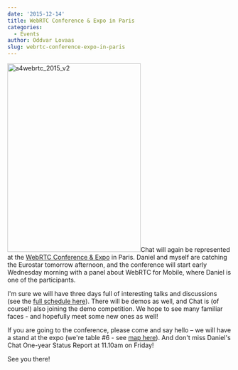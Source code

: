 ```yaml
---
date: '2015-12-14'
title: WebRTC Conference & Expo in Paris
categories:
  - Events
author: Oddvar Lovaas
slug: webrtc-conference-expo-in-paris
---
```


<a href="http://www.uppersideconferences.com/webrtc/"><img src="/blog/wp-content/uploads/2015/12/a4webrtc_2015_v2.jpg" alt="a4webrtc_2015_v2" width="300" height="424" class="alignleft size-full wp-image-1419" /></a>Chat will again be represented at the <a href="http://www.uppersideconferences.com/webrtc/">WebRTC Conference &amp; Expo</a> in Paris. Daniel and myself are catching the Eurostar tomorrow afternoon, and the conference will start early Wednesday morning with a panel about WebRTC for Mobile, where Daniel is one of the participants.

I'm sure we will have three days full of interesting talks and discussions (see the <a href="http://www.uppersideconferences.com/webrtc/webrtc_2015_program_day_1.html">full schedule here</a>). There will be demos as well, and Chat is (of course!) also joining the demo competition. We hope to see many familiar faces - and hopefully meet some new ones as well!

If you are going to the conference, please come and say hello – we will have a stand at the expo (we're table #6 - see <a href="http://www.uppersideconferences.com/webrtc/webrtc_2015_expo_sponsoring.html">map here</a>). And don't miss Daniel's Chat One-year Status Report at 11.10am on Friday!

See you there!

<p>&nbsp;</p>
<p>&nbsp;</p>